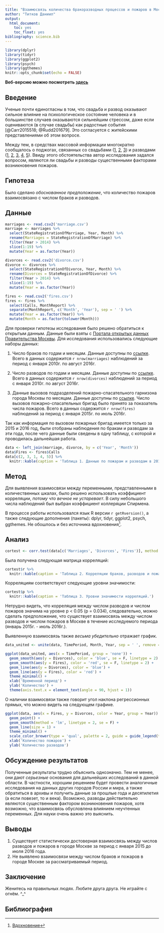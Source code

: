 ```yaml
---
title: "Взаимосвязь количества бракоразводных процессов и пожаров в Москве в 2015-2016 годах"
author: "Титков Даниил"
output: 
  html_document:
    toc: yes
    toc_float: yes
bibliography: science.bib
---
```


```r
library(dplyr)
library(tidyr)
library(ggplot2)
library(psych)
library(ggthemes)
knitr::opts_chunk$set(echo = FALSE)
```

__Веб-версию можно посмотреть  [здесь](https://danieltitkov.github.io/r-fun-things/Report/Fires-Divorce_Report_Output.html)__

## Введение

Ученые почти единогласны в том, что свадьба и развод оказывают сильное влияние на психологическое состояние человека и в большинстве случаев оказываются сильнейшим стрессом, даже если оцениваются (в случае свадьбы) как радостные события [@Carr2015518; @Rudd201679]. Это согласуется с житейскими представлениями об этом вопросе. 

Между тем, в средствах массовой информации многократно сообщалось о поджогах, связанных со свадьбами ([1](https://russia.tv/video/show/brand_id/5169/episode_id/1053399/video_id/1042726/), [2](http://www.vesti.ru/doc.html?id=1901157&cid=520), [3](http://obozrevatel.com/family/v-britanii-zhenih-podzheg-drevnij-zamok-vo-vremya-svadbyi.htm)) и разводами ([1](http://www.e1.ru/news/spool/news_id-449260.html), [2](http://skoronovosti.ru/nnovgorod/2016/09/01/247046-nizhegorodets-podzheg-mashinu-zheny-za-zhelanie-razvestis.html), [3](http://petrowsk64.ru/posle-razvoda-zhitel-petrovska-podzheg-dom-byivshey-zhenyi.html), [4](http://www.mk.ru/incident/2015/05/19/podrostok-podzheg-kvartiru-chtoby-otomstit-novomu-otcu-za-razvod-roditeley.html), [5](http://v-kurse-voronezh.ru/proishestvia/21357)). Ввиду этого обстоятельства автор исследования задался вопросом, являются ли свадьбы и разводы существенными факторами возникновения пожаров. 

## Гипотеза

Было сделано _обоснованное предположение_, что количество пожаров взаимосвязано с числом браков и разводов. 

## Данные

```r

marriages <- read.csv2('marriage.csv')
marriage <- marriages %>% 
  select(StateRegistrationOfMarriage, Year, Month) %>% 
  rename(Marriages = StateRegistrationOfMarriage) %>% 
  filter(Year > 2014) %>% 
  slice(1:19) %>% 
  mutate(Year = as.factor(Year))

divorces <- read.csv2('divorce.csv')
divorce <- divorces %>% 
  select(StateRegistrationOfDivorce, Year, Month) %>% 
  rename(Divorces = StateRegistrationOfDivorce) %>% 
  filter(Year > 2014) %>% 
  slice(1:19) %>% 
  mutate(Year = as.factor(Year))

fires <- read.csv2('fires.csv')
fires <- fires %>% 
  select(Calls, MonthReport) %>% 
  separate(MonthReport, c('Month', 'Year'), sep = ' ') %>% 
  mutate(Year = as.factor(Year)) %>% 
  mutate(Month = as.factor(tolower(Month))) 

```


Для проверки гипотезы исследования было решено обратиться к открытым данным. Данные были взяты с [Портала открытых данных Правительства Москвы](http://data.mos.ru/). Для исследования использовались следующие наборы данных:

1. Число браков по годам и месяцам. Данные доступны по [ссылке]( <http://data.mos.ru/opendata/7704111479-chislo-brakov-po-godam>). Всего в данных содержится `r nrow(marriages)`  наблюдений за период с января 2010г. по август 2016г.

2. Число разводов по годам и месяцам. Данные доступны по [ссылке]( <http://data.mos.ru/opendata/7704111479-chislo-razvodov-po-godam>). Всего в данных содержится `r nrow(divorces)`  наблюдений за период с января 2010г. по август 2016г.

3. Данные вызовов подразделений пожарно-спасательного гарнизона города Москвы по месяцам. Данные доступны по [ссылке]( <http://data.mos.ru/opendata/7710474791-dannye-vyzovov-pojarnoy-slujby-po-mesyatsam>). Число вызовов пожарно-спасательных бригад было принято за показатель числа пожаров. Всего в данных содержится `r nrow(fires)`  наблюдений за период с января 2015г. по июль 2016г.

Так как информация по вызовом пожарных бригад имеется только за 2015 и 2016 год, были отобраны наблюдения по бракам и разводам за эти года, после чего данные были сведены в одну таблицу, с которой и проводилась дальнейшая работа. 

```r
data <- left_join(marriage, divorce, by = c('Year', 'Month'))
data$Fires <- fires$Calls
data[c(2, 3, 1, 4, 5)] %>% 
  knitr::kable(caption = 'Таблица 1. Данные по пожарам и разводам в 2015-2016 годах') # отображение колонок в логичном порядке

```


## Метод

Для выявления взаимосвязи между переменными, представленными в количественных шкалах, было решено использовать коэффициент корреляции, _потому что вечное не устаревает_. В силу небольшого числа наблюдений был выбран коэффициент коллеряции Спирмена. 

В процессе работы использовался язык R версии `r getRversion()`, а также следующие дополнения (пакеты): dplyr, tidyr, ggplot2, psych, ggthemes. Не обошлось и без источника вдохновения[^1]. 

[^1]: [Вдохновение](http://www.tylervigen.com/spurious-correlations)

## Анализ

```r
cortest <- corr.test(data[c('Marriages', 'Divorces', 'Fires')], method = 'spearman', adjust = 'none') # тест из пакета psych

```

Была получена следующая матрица корреляций:
```r
cortest$r %>% 
  knitr::kable(caption = 'Таблица 2. Корреляции браков, разводов и пожаров.')
```
 
Корреляциям соответствуют следующие уровни значимости:

```r
cortest$p %>% 
  knitr::kable(caption = 'Таблица 3. Уровни значимости корреляций.')

```

Нетрудно видеть, что корреляция между числом разводов и числом пожаров значима на уровне p < 0.05 (p = 0.034), следовательно, можно сделать предположение, что существует взаимосвязь между числом разводов и числом пожаров в Москве в течение исследуемого периода (январь 2015г. - июль 2016г.). 

Выявленную взаимосвязь также _весьма убедительно_ отражает график.

```r
data_united <- unite(data, TimePeriod, Month, Year, sep = ' ', remove = TRUE)

ggplot(data_united, aes(x = TimePeriod, group = 'none')) +
  geom_smooth(aes(y = Divorces), color = 'blue', se = F, linetype = 2) +
  geom_smooth(aes(y = Fires), color = 'red', se = F, linetype = 2) +
  geom_line(aes(y = Divorces), color = 'blue') +
  geom_line(aes(y = Fires), color = 'red') +
  theme_minimal() + 
  xlab('Временной период') +
  ylab('Количество') +
  theme(axis.text.x = element_text(angle = 90, hjust = 1))
```

О наличии взаимосвязи также говорит угол наклона регрессионных прямых, что можно видеть на следующем графике. 

```r
ggplot(data, aes(x = Fires, y = Divorces, color = Year, group = Year)) +
  geom_point() +
  geom_smooth(method = 'lm', linetype = 2, se = F) +
  geom_line(size = 1) + 
  theme_minimal() +
  scale_color_brewer(type = 'qual', palette = 2, guide = guide_legend(title = "Год")) +
  xlab('Количество пожаров') + 
  ylab('Количество разводов')

```


## Обсуждение результатов

Полученные результаты трудно объяснить однозначно. Тем не менее, они дают _серьезные_ основания для дальнейших исследований в данной области. В частности, хорошим решением будет провести аналогичные исследования на данных других городов России и мира, а также обратиться в архивы и получить данные за прошлые года и десятилетия (а если повезет, то и века). Возможно, разводы действительно являются существенным фактором возникновения пожаров, хотя возможно, что взаимосвязь обусловлена влиянием неучтенных переменных. Для науки очень важно это выяснить. 

## Выводы

1. Существует статистически достоверная взаимосвязь между числов разводов и пожаров в городе Москве за период с января 2015 до июля 2016 года. 
2. Не выявлено взаимосвязи между числом браков и пожаров в городе Москве за рассматриваемый период. 

## Заключение

Женитесь на правильных людях. Любите друга друга. Не играйте с огнём. ^_^

## Библиография

